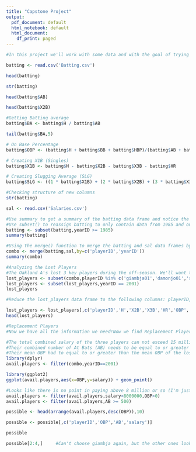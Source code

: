 ---
title: "Capstone Project"
output:
  pdf_document: default
  html_notebook: default
  html_document:
    df_print: paged
---



```{r}
#In this project we'll work with some data and with the goal of trying to find replacement players for the ones lost at the start of the off-season - During the 2001-02 offseason, the team lost three key free agents to larger market teams: 2000 AL MVP Jason Giambi to the New York Yankees, outfielder Johnny Damon to the Boston Red Sox, and closer Jason Isringhausen to the St. Louis Cardinals.

batting <- read.csv('Batting.csv')
```
```{r}
head(batting)
```

```{r}
str(batting)
```

```{r}
head(batting$AB)
```

```{r}
head(batting$X2B)
```

```{r}
#Getting Batting average
batting$BA <- batting$H / batting$AB
```

```{r}
tail(batting$BA,5)
```

```{r}
# On Base Percentage
batting$OBP <- (batting$H + batting$BB + batting$HBP)/(batting$AB + batting$BB + batting$HBP + batting$SF)
```

```{r}
# Creating X1B (Singles)
batting$X1B <- batting$H - batting$X2B - batting$X3B - batting$HR
```

```{r}
# Creating Slugging Average (SLG)
batting$SLG <- ((1 * batting$X1B) + (2 * batting$X2B) + (3 * batting$X3B) + (4 * batting$HR) ) / batting$AB
```

```{r}
#Checking structure of new columns
str(batting)
```

```{r}
sal <- read.csv('Salaries.csv')
```

```{r}
#Use summary to get a summary of the batting data frame and notice the minimum year in the yearID column. Our batting data goes back to 1871! Our salary data starts at 1985, meaning we need to remove the batting data that occured before 1985.
#Use subset() to reassign batting to only contain data from 1985 and onwards
batting <- subset(batting,yearID >= 1985)
summary(batting)
```

```{r}
#Using the merge() function to merge the batting and sal data frames by c('playerID','yearID'). Call the new data frame combo
combo <- merge(batting,sal,by=c('playerID','yearID'))
summary(combo)

```

```{r}
#Analyzing the Lost Players
#The Oakland A's lost 3 key players during the off-season. We'll want to get their stats to see what we have to replace. The players lost were: first baseman 2000 AL MVP Jason Giambi (giambja01) to the New York Yankees, outfielder Johnny Damon (damonjo01) to the Boston Red Sox and infielder Rainer Gustavo "Ray" Olmedo ('saenzol01').
lost_players <- subset(combo,playerID %in% c('giambja01','damonjo01','saenzol01') )
lost_players <- subset(lost_players,yearID == 2001)
lost_players
```

```{r}
#Reduce the lost_players data frame to the following columns: playerID,H,X2B,X3B,HR,OBP,SLG,BA,AB

lost_players <- lost_players[,c('playerID','H','X2B','X3B','HR','OBP','SLG','BA','AB')]
head(lost_players)
```

```{r}
#Replacement Players
#Now we have all the information we need!Now we find Replacement Players for the key three players we lost, we have three constraints:

#The total combined salary of the three players can not exceed 15 million dollars.
#Their combined number of At Bats (AB) needs to be equal to or greater than the lost players.
#Their mean OBP had to equal to or greater than the mean OBP of the lost players
library(dplyr)
avail.players <- filter(combo,yearID==2001)

library(ggplot2)
ggplot(avail.players,aes(x=OBP,y=salary)) + geom_point()
```

```{r}
#Looks like there is no point in paying above 8 million or so (I'm just eyeballing this number). I'll choose that as a cutt off point. There are also a lot of players with OBP==0. Let's get rid of them too.
avail.players <- filter(avail.players,salary<8000000,OBP>0)
avail.players <- filter(avail.players,AB >= 500)

possible <- head(arrange(avail.players,desc(OBP)),10)

possible <- possible[,c('playerID','OBP','AB','salary')]

possible
```

```{r}
possible[2:4,]     #Can't choose giambja again, but the other ones look good (2-4). I choose them
```


